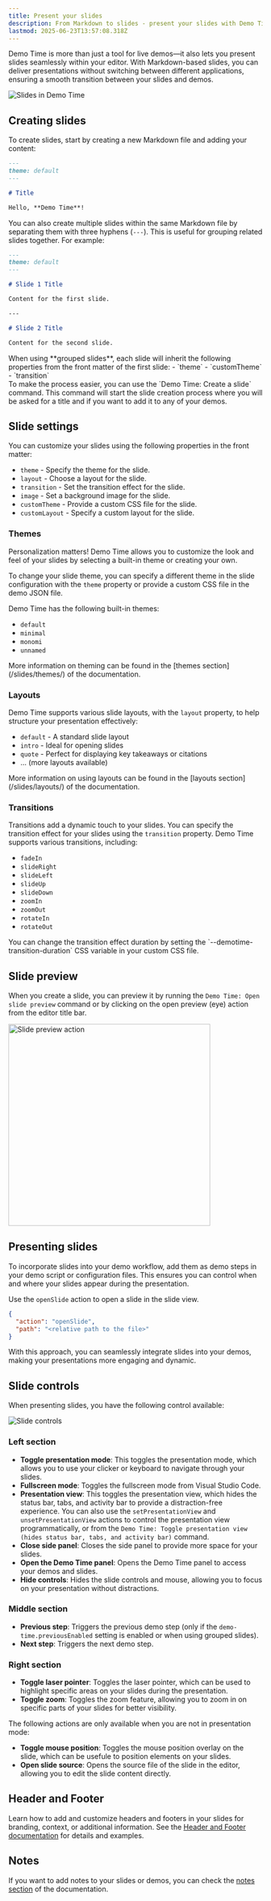 ```yaml
---
title: Present your slides
description: From Markdown to slides - present your slides with Demo Time
lastmod: 2025-06-23T13:57:08.318Z
---
```




Demo Time is more than just a tool for live demos—it also lets you present slides seamlessly within your editor. With Markdown-based slides, you can deliver presentations without switching between different applications, ensuring a smooth transition between your slides and demos.

<Image class="mx-auto" src={slidesImg} alt="Slides in Demo Time" />

## Creating slides

To create slides, start by creating a new Markdown file and adding your content:

```md
---
theme: default
---

# Title

Hello, **Demo Time**!
```

You can also create multiple slides within the same Markdown file by separating them with three hyphens (`---`). This is useful for grouping related slides together. For example:

```md
---
theme: default
---

# Slide 1 Title

Content for the first slide.

---

# Slide 2 Title

Content for the second slide.
```

<Aside type="tip">
When using **grouped slides**, each slide will inherit the following properties from the front matter of the first slide:
- `theme`
- `customTheme`
- `transition`
</Aside>

<Aside type="tip">
To make the process easier, you can use the `Demo Time: Create a slide` command. This command will start the slide creation process where you will be asked for a title and if you want to add it to any of your demos.
</Aside>

## Slide settings

You can customize your slides using the following properties in the front matter:

- `theme` - Specify the theme for the slide.
- `layout` - Choose a layout for the slide.
- `transition` - Set the transition effect for the slide.
- `image` - Set a background image for the slide.
- `customTheme` - Provide a custom CSS file for the slide.
- `customLayout` - Specify a custom layout for the slide.

### Themes

Personalization matters! Demo Time allows you to customize the look and feel of your slides by selecting a built-in theme or creating your own.

To change your slide theme, you can specify a different theme in the slide configuration with the `theme` property or provide a custom CSS file in the demo JSON file.

Demo Time has the following built-in themes:

- `default`
- `minimal`
- `monomi`
- `unnamed`

<Aside>
More information on theming can be found in the [themes section](/slides/themes/) of the documentation.
</Aside>

### Layouts

Demo Time supports various slide layouts, with the `layout` property, to help structure your presentation effectively:

- `default` - A standard slide layout
- `intro` - Ideal for opening slides
- `quote` - Perfect for displaying key takeaways or citations
- ... (more layouts available)

<Aside>
More information on using layouts can be found in the [layouts section](/slides/layouts/) of the documentation.
</Aside>

### Transitions

Transitions add a dynamic touch to your slides. You can specify the transition effect for your slides using the `transition` property. Demo Time supports various transitions, including:

- `fadeIn`
- `slideRight`
- `slideLeft`
- `slideUp`
- `slideDown`
- `zoomIn`
- `zoomOut`
- `rotateIn`
- `rotateOut`

<Aside type="tip">
You can change the transition effect duration by setting the `--demotime-transition-duration` CSS variable in your custom CSS file.
</Aside>

## Slide preview

When you create a slide, you can preview it by running the `Demo Time: Open slide preview` command or by clicking on the open preview (eye) action from the editor title bar.

<Image class="mx-auto" src={slidePreviewImg} alt="Slide preview action" width="400" />

## Presenting slides

To incorporate slides into your demo workflow, add them as demo steps in your demo script or configuration files. This ensures you can control when and where your slides appear during the presentation.

Use the `openSlide` action to open a slide in the slide view.

```json
{
  "action": "openSlide",
  "path": "<relative path to the file>"
}
```

With this approach, you can seamlessly integrate slides into your demos, making your presentations more engaging and dynamic.

## Slide controls

When presenting slides, you have the following control available:

<Image class="mx-auto" src={slideControlsImg} alt="Slide controls" />

### Left section

- **Toggle presentation mode**: This toggles the presentation mode, which allows you to use your clicker or keyboard to navigate through your slides.
- **Fullscreen mode**: Toggles the fullscreen mode from Visual Studio Code.
- **Presentation view**: This toggles the presentation view, which hides the status bar, tabs, and activity bar to provide a distraction-free experience. You can also use the `setPresentationView` and `unsetPresentationView` actions to control the presentation view programmatically, or from the `Demo Time: Toggle presentation view (hides status bar, tabs, and activity bar)` command.
- **Close side panel**: Closes the side panel to provide more space for your slides.
- **Open the Demo Time panel**: Opens the Demo Time panel to access your demos and slides.
- **Hide controls**: Hides the slide controls and mouse, allowing you to focus on your presentation without distractions.

### Middle section

- **Previous step**: Triggers the previous demo step (only if the `demo-time.previousEnabled` setting is enabled or when using grouped slides).
- **Next step**: Triggers the next demo step.

### Right section

- **Toggle laser pointer**: Toggles the laser pointer, which can be used to highlight specific areas on your slides during the presentation.
- **Toggle zoom**: Toggles the zoom feature, allowing you to zoom in on specific parts of your slides for better visibility.

The following actions are only available when you are not in presentation mode:

- **Toggle mouse position**: Toggles the mouse position overlay on the slide, which can be usefule to position elements on your slides.
- **Open slide source**: Opens the source file of the slide in the editor, allowing you to edit the slide content directly.

## Header and Footer

Learn how to add and customize headers and footers in your slides for branding, context, or additional information. See the [Header and Footer documentation](./layouts/header-footer/) for details and examples.

## Notes

If you want to add notes to your slides or demos, you can check the [notes section](/features/using-notes/) of the documentation.